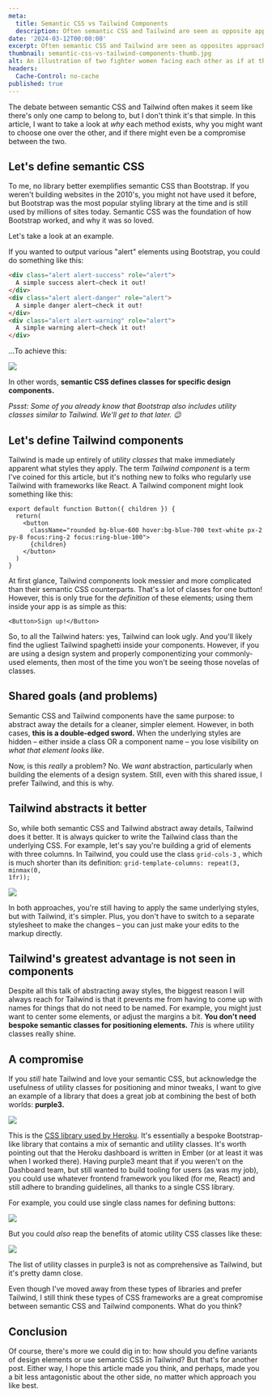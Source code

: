 ```yaml
---
meta:
  title: Semantic CSS vs Tailwind Components
  description: Often semantic CSS and Tailwind are seen as opposite approaches, but could they have more in common than we think?
date: '2024-03-12T00:00:00'
excerpt: Often semantic CSS and Tailwind are seen as opposites approaches, but could they have more in common than we think?
thumbnail: semantic-css-vs-tailwind-components-thumb.jpg
alt: An illustration of two fighter women facing each other as if at the beginnging of a fighter game match. Under each woman, is a bit of code depicting, on the left, semantic class syntax of "dot button". On the right, it's the React-style component syntax of "<Button/>". The letters V.S. are stamped right in the middle of the image.
headers:
  Cache-Control: no-cache
published: true
---
```

The debate between semantic CSS and Tailwind often makes it seem like there's only one camp to belong to, but I don't think it's that simple. In this article, I want to take a look at _why_ each method exists, why you might want to choose one over the other, and if there might even be a compromise between the two.

<h2>Let's define semantic CSS</h2>

To me, no library better exemplifies semantic CSS than Bootstrap. If you weren't building websites in the 2010's, you might not have used it before, but Bootstrap was the most popular styling library at the time and is still used by millions of sites today. Semantic CSS was the foundation of how Bootstrap worked, and why it was so loved.

Let's take a look at an example.

If you wanted to output various "alert" elements using Bootstrap, you could do something like this:

```html
<div class="alert alert-success" role="alert">
  A simple success alert—check it out!
</div>
<div class="alert alert-danger" role="alert">
  A simple danger alert—check it out!
</div>
<div class="alert alert-warning" role="alert">
  A simple warning alert—check it out!
</div>
```

…To achieve this:

![](https://fly.storage.tigris.dev/rough-night-1901/blog/2024/semantic-css-vs-tailwind-components/bootstrap-alert-demo.png)

In other words, **semantic CSS defines classes for specific design components.**

_Pssst: Some of you already know that Bootstrap also includes utility classes similar to Tailwind. We'll get to that later. 😉_

<h2>Let's define Tailwind components</h2>

Tailwind is made up entirely of _utility classes_ that make immediately apparent what styles they apply. The term _Tailwind component_ is a term I've coined for this article, but it's nothing new to folks who regularly use Tailwind with frameworks like React. A Tailwind component might look something like this:

```tsx
export default function Button({ children }) {
  return(
    <button 
      className="rounded bg-blue-600 hover:bg-blue-700 text-white px-2 py-8 focus:ring-2 focus:ring-blue-100">
      {children}
    </button>
  )
}
```

At first glance, Tailwind components look messier and more complicated than their semantic CSS counterparts. That's a lot of classes for one button! However, this is only true for the _definition_ of these elements; using them inside your app is as simple as this:

```tsx
<Button>Sign up!</Button>
```

So, to all the Tailwind haters: yes, Tailwind can look ugly. And you'll likely find the ugliest Tailwind spaghetti inside your components. However, if you are using a design system and properly componentizing your commonly-used elements, then most of the time you won't be seeing those novelas of classes.

<h2>Shared goals (and problems)</h2>

Semantic CSS and Tailwind components have the same purpose: to abstract away the details for a cleaner, simpler element. However, in both cases, **this is a double-edged sword.** When the underlying styles are hidden – either inside a class OR a component name – you lose visibility on _what that element looks like_.

Now, is this _really_ a problem? No. We _want_ abstraction, particularly when building the elements of a design system. Still, even with this shared issue, I prefer Tailwind, and this is why.

<h2>Tailwind abstracts it better</h2>


So, while both semantic CSS and Tailwind abstract away details, Tailwind does it better. It is always quicker to write the Tailwind class than the underlying CSS. For example, let's say you're building a grid of elements with three columns. In Tailwind, you could use the class <code>grid-cols-3</code> , which is much shorter than its definition: <code>grid-template-columns: repeat(3, minmax(0, 1fr));</code>

![](https://fly.storage.tigris.dev/rough-night-1901/blog/2024/semantic-css-vs-tailwind-components/tailwind-tweet.png)

In both approaches, you're still having to apply the same underlying styles, but with Tailwind, it's simpler. Plus, you don't have to switch to a separate stylesheet to make the changes – you can just make your edits to the markup directly.

<h2>Tailwind's greatest advantage is not seen in components</h2>

Despite all this talk of abstracting away styles, the biggest reason I will always reach for Tailwind is that it prevents me from having to come up with names for things that do not need to be named. For example, you might just want to center some elements, or adjust the margins a bit. **You don't need bespoke semantic classes for positioning elements.** _This_ is where utility classes really shine.

<h2>A compromise</h2>

If you _still_ hate Tailwind and love your semantic CSS, but acknowledge the usefulness of utility classes for positioning and minor tweaks, I want to give an example of a library that does a great job at combining the best of both worlds: **purple3.**

![](https://fly.storage.tigris.dev/rough-night-1901/blog/2024/semantic-css-vs-tailwind-components/purple3-screenshot.png)

This is the [CSS library used by Heroku](https://design.herokai.com/purple3). It's essentially a bespoke Bootstrap-like library that contains a mix of semantic and utility classes. It's worth pointing out that the Heroku dashboard is written in Ember (or at least it was when I worked there). Having purple3 meant that if you weren't on the Dashboard team, but still wanted to build tooling for users (as was my job), you could use whatever frontend framework you liked (for me, React) and still adhere to branding guidelines, all thanks to a single CSS library.

For example, you could use single class names for defining buttons:

![](https://fly.storage.tigris.dev/rough-night-1901/blog/2024/semantic-css-vs-tailwind-components/purple3-semantic-classes.png)

But you could _also_ reap the benefits of atomic utility CSS classes like these:

![](https://fly.storage.tigris.dev/rough-night-1901/blog/2024/semantic-css-vs-tailwind-components/purple3-utility-classes.png)

The list of utility classes in purple3 is not as comprehensive as Tailwind, but it's pretty damn close.

Even though I've moved away from these types of libraries and prefer Tailwind, I still think these types of CSS frameworks are a great compromise between semantic CSS and Tailwind components. What do you think?

<h2>Conclusion</h2>

Of course, there's more we could dig in to: how should you define variants of design elements or use semantic CSS _in_ Tailwind? But that's for another post. Either way, I hope this article made you think, and perhaps, made you a bit less antagonistic about the other side, no matter which approach you like best.
